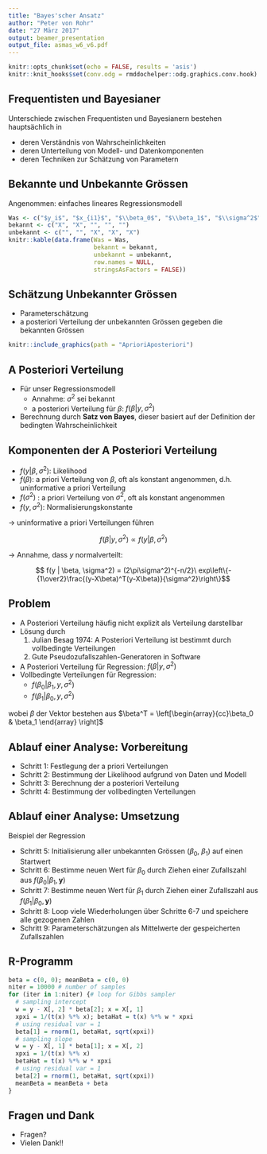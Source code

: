 ```yaml
---
title: "Bayes'scher Ansatz"
author: "Peter von Rohr"
date: "27 März 2017"
output: beamer_presentation
output_file: asmas_w6_v6.pdf
---
```


```r
knitr::opts_chunk$set(echo = FALSE, results = 'asis')
knitr::knit_hooks$set(conv.odg = rmddochelper::odg.graphics.conv.hook)
```

## Frequentisten und Bayesianer

Unterschiede zwischen Frequentisten und Bayesianern bestehen hauptsächlich in 

- deren Verständnis von Wahrscheinlichkeiten
- deren Unterteilung von Modell- und Datenkomponenten
- deren Techniken zur Schätzung von Parametern


## Bekannte und Unbekannte Grössen

Angenommen: einfaches lineares Regressionsmodell

\begin{equation}
y_i = \beta_0 + \beta_1 x_{i1} + \epsilon_i
\label{eq:BayLinMod}
\end{equation}

```r
Was <- c("$y_i$", "$x_{i1}$", "$\\beta_0$", "$\\beta_1$", "$\\sigma^2$")
bekannt <- c("X", "X", "", "", "")
unbekannt <- c("", "", "X", "X", "X")
knitr::kable(data.frame(Was = Was,
                        bekannt = bekannt,
                        unbekannt = unbekannt, 
                        row.names = NULL,
                        stringsAsFactors = FALSE))
```

## Schätzung Unbekannter Grössen 

- Parameterschätzung
- a posteriori Verteilung der unbekannten Grössen gegeben die bekannten Grössen

```r
knitr::include_graphics(path = "AprioriAposteriori")
```


## A Posteriori Verteilung

- Für unser Regressionsmodell
    + Annahme: $\sigma^2$ sei bekannt 
    + a posteriori Verteilung für $\beta$: $f(\beta | y, \sigma^2)$
- Berechnung durch __Satz von Bayes__, dieser basiert auf der Definition der bedingten Wahrscheinlichkeit

\begin{eqnarray}
f(\beta | y, \sigma^2) & = & \frac{f(\beta, y, \sigma^2)}{f(y, \sigma^2)} \nonumber \\
                       & = & \frac{f(y | \beta, \sigma^2)f(\beta)f(\sigma^2)}{f(y, \sigma^2)} \nonumber \\
                       & \propto &  f(y | \beta, \sigma^2) f(\beta) f(\sigma^2)
\label{LinModAPostProb}
\end{eqnarray}


## Komponenten der A Posteriori Verteilung

- $f(y | \beta, \sigma^2)$: Likelihood
- $f(\beta)$: a priori Verteilung von $\beta$,  oft als konstant angenommen, d.h. uninformative a priori Verteilung
- $f(\sigma^2)$ : a priori Verteilung von $\sigma^2$,  oft als konstant angenommen
- $f(y, \sigma^2)$: Normalisierungskonstante

$\rightarrow$ uninformative a priori Verteilungen führen 

$$f(\beta | y, \sigma^2) \propto f(y | \beta, \sigma^2)$$

$\rightarrow$ Annahme, dass $y$ normalverteilt:

$$ f(y | \beta, \sigma^2) = (2\pi\sigma^2)^{-n/2}\ exp\left\{-{1\over2}\frac{(y-X\beta)^T(y-X\beta)}{\sigma^2}\right\}$$


## Problem

- A Posteriori Verteilung häufig nicht explizit als Verteilung darstellbar
- Lösung durch
    1. Julian Besag 1974:  A Posteriori Verteilung ist bestimmt durch vollbedingte Verteilungen
    2. Gute Pseudozufallszahlen-Generatoren in Software   
- A Posteriori Verteilung für Regression: $f(\beta | y, \sigma^2)$
- Vollbedingte Verteilungen für Regression: 
    + $f(\beta_0 | \beta_1, y, \sigma^2)$
    + $f(\beta_1 | \beta_0, y, \sigma^2)$
    
wobei $\beta$ der Vektor bestehen aus $\beta^T = \left[\begin{array}{cc}\beta_0 & \beta_1 \end{array} \right]$    


## Ablauf einer Analyse: Vorbereitung

- Schritt 1: Festlegung der a priori Verteilungen
- Schritt 2: Bestimmung der Likelihood aufgrund von Daten und Modell
- Schritt 3: Berechnung der a posteriori Verteilung
- Schritt 4: Bestimmung der vollbedingten Verteilungen


## Ablauf einer Analyse: Umsetzung

Beispiel der Regression

- Schritt 5: Initialisierung aller unbekannten Grössen ($\beta_0$, $\beta_1$) auf einen Startwert
- Schritt 6: Bestimme neuen Wert für $\beta_0$ durch Ziehen einer Zufallszahl aus $f(\beta_0 | \beta_1, \mathbf{y})$
- Schritt 7: Bestimme neuen Wert für $\beta_1$ durch Ziehen einer Zufallszahl aus $f(\beta_1 | \beta_0, \mathbf{y})$
- Schritt 8: Loop viele Wiederholungen über Schritte 6-7 und speichere alle gezogenen Zahlen
- Schritt 9: Parameterschätzungen als Mittelwerte der gespeicherten Zufallszahlen


## R-Programm

```r
beta = c(0, 0); meanBeta = c(0, 0)
niter = 10000 # number of samples
for (iter in 1:niter) {# loop for Gibbs sampler
  # sampling intercept
  w = y - X[, 2] * beta[2]; x = X[, 1]
  xpxi = 1/(t(x) %*% x); betaHat = t(x) %*% w * xpxi
  # using residual var = 1
  beta[1] = rnorm(1, betaHat, sqrt(xpxi))
  # sampling slope
  w = y - X[, 1] * beta[1]; x = X[, 2]
  xpxi = 1/(t(x) %*% x)
  betaHat = t(x) %*% w * xpxi
  # using residual var = 1
  beta[2] = rnorm(1, betaHat, sqrt(xpxi))
  meanBeta = meanBeta + beta
}
```


## Fragen und Dank

- Fragen?
- Vielen Dank!!
